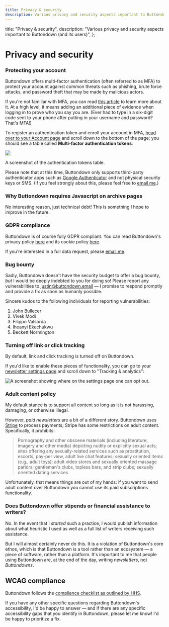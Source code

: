 ```yaml
---
title: Privacy & security
description: Various privacy and security aspects important to Buttondown (and its users)
---
```



  title: "Privacy & security",
  description:
    "Various privacy and security aspects important to Buttondown (and its users)",
};

# Privacy and security

### Protecting your account

Buttondown offers multi-factor authentication (often referred to as MFA) to protect your account against
common threats such as phishing, brute force attacks, and password theft that may be made by malicious actors.

If you're not familiar with MFA, you can read [this article](https://en.wikipedia.org/wiki/Multi-factor_authentication)
to learn more about it. At a high level, it means adding an additional piece of evidence when logging in to prove who
you say you are. (Ever had to type in a six-digit code sent to your phone after putting in your username and password? That's
MFA!)

To register an authentication token and enroll your account in MFA, [head over to your Account page](https://buttondown.email/account) and scroll
down to the bottom of the page; you should see a table called **Multi-factor authentication tokens**:

![](/images/mfa.png)

A screenshot of the authentication tokens table.

Please note that at this time, Buttondown only supports third-party authenticator apps such as [Google Authenticator](https://support.google.com/accounts/answer/1066447?hl=en) and not
physical security keys or SMS. (If you feel strongly about this, please feel free to [email me](mailto:justin@buttondown.email).)

### Why Buttondown requires Javascript on archive pages

No interesting reason, just technical debt! This is something I hope to improve
in the future.

### GDPR compliance

Buttondown is of course fully GDPR compliant. You can read Buttondown's privacy policy [here](https://buttondown.email/legal/privacy) and its cookie policy [here](https://buttondown.email/legal/cookies).

If you're interested in a full data request, please [email me](mailto:justin@buttondown.email).

### Bug bounty

Sadly, Buttondown doesn't have the security budget to offer a bug bounty, _but_ I would be deeply indebted to you for doing so! Please report any vulnerabilities to [justin@buttondown.email](mailto:justin@buttondown.email) — I promise to respond promptly and provide a fix as soon as humanly possible.

Sincere kudos to the following individuals for reporting vulnerabilities:

1. John Bullecer
2. Vivek Modi
3. Filippo Valsorda
4. Iheanyi Ekechukwu
5. Beckett Normington

### Turning off link or click tracking

By default, link and click tracking is turned off on Buttondown.

If you'd like to enable these pieces of functionality, you can go to your [newsletter settings page](https://buttondown.email/settings) and scroll down to "Tracking & analytics":

![A screenshot showing where on the settings page one can opt out.](/images/opt-out.png)

### Adult content policy

My default stance is to support all content so long as it is not harassing, damaging, or otherwise illegal.

However, _paid newsletters_ are a bit of a different story. Buttondown uses [Stripe](https://stripe.com/restricted-businesses) to process payments; Stripe has some restrictions on adult content. Specifically, it prohibits:

> Pornography and other obscene materials (including literature, imagery and other media) depicting nudity or explicitly sexual acts; sites offering any sexually-related services such as prostitution, escorts, pay-per view, adult live chat features; sexually oriented items (e.g., adult toys); adult video stores and sexually oriented massage parlors; gentleman's clubs, topless bars, and strip clubs; sexually oriented dating services

Unfortunately, that means things are out of my hands: if you want to send adult content over Buttondown you cannot use its paid subscriptions functionality.

### Does Buttondown offer stipends or financial assistance to writers?

No. In the event that I _started_ such a practice, I would publish information about what heuristic I used as well as a full list of writers receiving such assistance.

But I will almost certainly never do this. It is a violation of Buttondown's core ethos, which is that Buttondown is a tool rather than an ecosystem — a piece of software, rather than a platform. It's important to me that people using Buttondown are, at the end of the day, writing _newsletters_, not _Buttondowns_.

## WCAG compliance

Buttondown follows the [compliance checklist as outlined by HHS](https://www.hhs.gov/web/section-508/accessibility-checklists/index.html).

If you have any other specific questions regarding Buttondown's accessibility, I'd be happy to answer — and if there are any specific accessibility gaps that you identify
in Buttondown, please let me know! I'd be happy to prioritize a fix.
